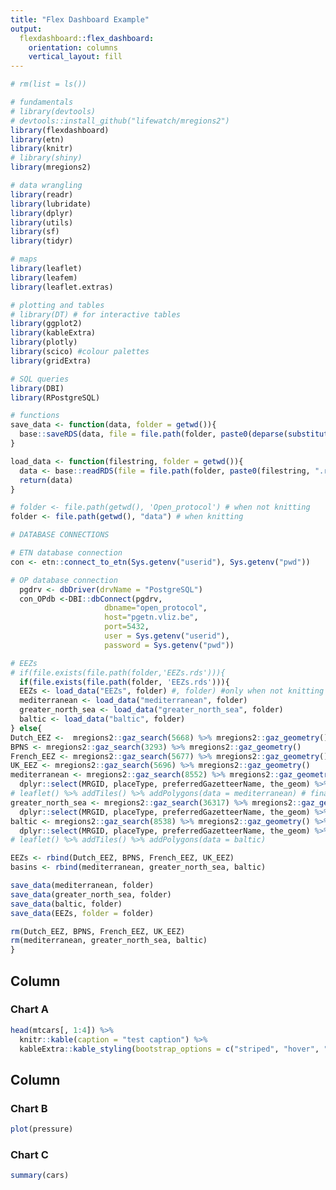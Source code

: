 ```yaml
---
title: "Flex Dashboard Example"
output: 
  flexdashboard::flex_dashboard:
    orientation: columns
    vertical_layout: fill
---
```

  
```r
# rm(list = ls())

# fundamentals
# library(devtools)
# devtools::install_github("lifewatch/mregions2")
library(flexdashboard)
library(etn)
library(knitr)
# library(shiny)
library(mregions2)

# data wrangling
library(readr)
library(lubridate)
library(dplyr)
library(utils)
library(sf)
library(tidyr)

# maps
library(leaflet)
library(leafem)
library(leaflet.extras)

# plotting and tables
# library(DT) # for interactive tables
library(ggplot2)
library(kableExtra)
library(plotly)
library(scico) #colour palettes
library(gridExtra)

# SQL queries
library(DBI)
library(RPostgreSQL)

# functions
save_data <- function(data, folder = getwd()){
  base::saveRDS(data, file = file.path(folder, paste0(deparse(substitute(data)), ".rds")))
}

load_data <- function(filestring, folder = getwd()){
  data <- base::readRDS(file = file.path(folder, paste0(filestring, ".rds")))
  return(data)
}

# folder <- file.path(getwd(), 'Open_protocol') # when not knitting
folder <- file.path(getwd(), "data") # when knitting

# DATABASE CONNECTIONS

# ETN database connection
con <- etn::connect_to_etn(Sys.getenv("userid"), Sys.getenv("pwd"))

# OP database connection
  pgdrv <- dbDriver(drvName = "PostgreSQL")
  con_OPdb <-DBI::dbConnect(pgdrv,
                     dbname="open_protocol",
                     host="pgetn.vliz.be", 
                     port=5432,
                     user = Sys.getenv("userid"),
                     password = Sys.getenv("pwd"))

# EEZs
# if(file.exists(file.path(folder,'EEZs.rds'))){
  if(file.exists(file.path(folder, 'EEZs.rds'))){
  EEZs <- load_data("EEZs", folder) #, folder) #only when not knitting
  mediterranean <- load_data("mediterranean", folder)
  greater_north_sea <- load_data("greater_north_sea", folder)
  baltic <- load_data("baltic", folder)
} else{
Dutch_EEZ <-  mregions2::gaz_search(5668) %>% mregions2::gaz_geometry()
BPNS <- mregions2::gaz_search(3293) %>% mregions2::gaz_geometry()
French_EEZ <- mregions2::gaz_search(5677) %>% mregions2::gaz_geometry()
UK_EEZ <- mregions2::gaz_search(5696) %>% mregions2::gaz_geometry()
mediterranean <- mregions2::gaz_search(8552) %>% mregions2::gaz_geometry() %>%
  dplyr::select(MRGID, placeType, preferredGazetteerName, the_geom) %>% sf::st_make_valid()
# leaflet() %>% addTiles() %>% addPolygons(data = mediterranean) # finally works
greater_north_sea <- mregions2::gaz_search(36317) %>% mregions2::gaz_geometry() %>%
  dplyr::select(MRGID, placeType, preferredGazetteerName, the_geom) %>% sf::st_make_valid()
baltic <- mregions2::gaz_search(8538) %>% mregions2::gaz_geometry() %>%
  dplyr::select(MRGID, placeType, preferredGazetteerName, the_geom) %>% sf::st_make_valid()
# leaflet() %>% addTiles() %>% addPolygons(data = baltic)

EEZs <- rbind(Dutch_EEZ, BPNS, French_EEZ, UK_EEZ)
basins <- rbind(mediterranean, greater_north_sea, baltic)

save_data(mediterranean, folder)
save_data(greater_north_sea, folder)
save_data(baltic, folder)
save_data(EEZs, folder = folder) 

rm(Dutch_EEZ, BPNS, French_EEZ, UK_EEZ)
rm(mediterranean, greater_north_sea, baltic)
}

```
Column {data-width=650}
-----------------------------------------------------------------------

### Chart A

```r

head(mtcars[, 1:4]) %>%
  knitr::kable(caption = "test caption") %>%
  kableExtra::kable_styling(bootstrap_options = c("striped", "hover", "condensed", "responsive"))

```

Column {data-width=350}
-----------------------------------------------------------------------

### Chart B

```r
plot(pressure)
```

### Chart C

```r
summary(cars)
```